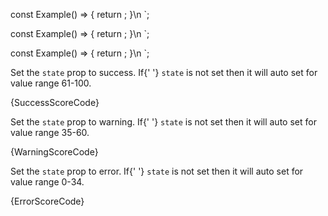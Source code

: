 
const Example() => {
	return <Score bar={95} state="success" />;
}\n
`;

const Example() => {
	return <Score bar={55} state="warning" />;
}\n
`;

const Example() => {
	return <Score bar={15} state="error" />;
}\n
`;

<Section
	title="Success"
	contained={true}
	border={true}
	style={{ paddingRight: 0, paddingLeft: 0 }}
>
	<p>
		Set the <Code small={true}>state</Code> prop to success. If{' '}
		<Code small={true}>state</Code> is not set then it will auto set for
		value range 61-100.
	</p>
	<Preview wrapper={true}>
		<Accordion bar={95} state="success" />
	</Preview>
	<Snippet language="js">{SuccessScoreCode}</Snippet>
</Section>

<Section
	title="Warning"
	contained={true}
	border={true}
	style={{ paddingRight: 0, paddingLeft: 0 }}
>
	<p>
		Set the <Code small={true}>state</Code> prop to warning. If{' '}
		<Code small={true}>state</Code> is not set then it will auto set for
		value range 35-60.
	</p>
	<Preview wrapper={true}>
		<Accordion bar={50} state="warning" />
	</Preview>
	<Snippet language="js">{WarningScoreCode}</Snippet>
</Section>

<Section
	title="Error"
	contained={true}
	border={true}
	style={{ paddingRight: 0, paddingLeft: 0 }}
>
	<p>
		Set the <Code small={true}>state</Code> prop to error. If{' '}
		<Code small={true}>state</Code> is not set then it will auto set for
		value range 0-34.
	</p>
	<Preview wrapper={true}>
		<Accordion bar={15} state="error" />
	</Preview>
	<Snippet language="js">{ErrorScoreCode}</Snippet>
</Section>
